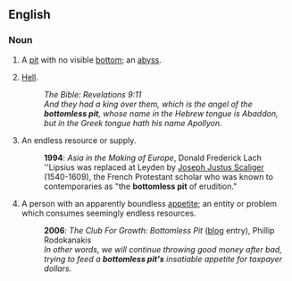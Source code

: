 ==English==

===Noun===
{{en-noun}}

# A [[pit]] with no visible [[bottom]]; an [[abyss]].
# {{biblical}} [[hell|Hell]].
#: ''The Bible: Revelations 9:11''
#: ''And they had a king over them, which is the angel of the '''bottomless pit''', whose name in the Hebrew tongue is Abaddon, but in the Greek tongue hath his name Apollyon.''
# {{figurative}} An endless resource or supply.
#: '''1994''': ''Asia in the Making of Europe'', Donald Frederick Lach
#: ''Lipsius was replaced at Leyden by [[w:Joseph Justus Scaliger|Joseph Justus Scaliger]] (1540-1609), the French Protestant scholar who was known to contemporaries as "the '''bottomless pit''' of erudition."
# {{figurative}} A person with an apparently boundless [[appetite]]; an entity or problem which consumes seemingly endless resources.
#: '''2006''': ''The Club For Growth: Bottomless Pit'' ([[blog]] entry), Phillip Rodokanakis
#: ''In other words, we will continue throwing good money after bad, trying to feed a '''bottomless pit's''' insatiable appetite for taxpayer dollars.''
